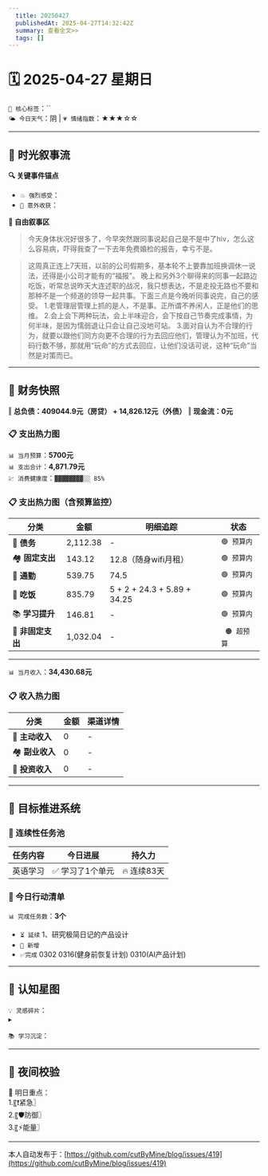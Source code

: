```yaml
---
  title: 20250427
  publishedAt: 2025-04-27T14:32:42Z
  summary: 查看全文>>
  tags: []
---
```


# 🗓️ 2025-04-27 星期日
`🔑 核心标签`：``  
`🌤️ 今日天气`：阴 | `💗 情绪指数`：★★★☆☆  

---


## 🌊 **时光叙事流**
**🔍 关键事件锚点**  
- `💥 强烈感受`：              
- `🎉 意外收获`：      

**📖 自由叙事区**  
> 今天身体状况好很多了，今早突然跟同事说起自己是不是中了hiv，怎么这么容易病，吓得我查了一下去年免费婚检的报告，幸亏不是。
 
> 这周真正连上7天班，以前的公司假期多，基本轮不上要靠加班换调休一说法，还得是小公司才能有的“福报”。
> 晚上和另外3个聊得来的同事一起路边吃饭，听常总说昨天大连述职的战况，我只想表达，不是走投无路也不要和那种不是一个频道的领导一起共事。下面三点是今晚听同事说完，自己的感受。
1.老管理层管理上抓的是人，不是事。正所谓不养闲人，正是他们的思维。
2.会上会下两种玩法，会上半味迎合，会下按自己节奏完成事情，为何半味，是因为懦弱退让只会让自己没地可站。
3.面对自认为不合理的行为，就要以跟他们同方向更不合理的行为去回应他们，管理认为不加班，代码行数不够，那就用“玩命”的方式去回应，让他们没话可说，这种“玩命”当然是对策而已。

---

## 💸 **财务快照**
‖ **总负债：409044.9元（房贷） + 14,826.12元（外债）**
‖ **现金流：0元**

### 📋 支出热力图

`📊 当月预算`：**5700元**  
`📊 支出合计`：**4,871.79元**  
`💹 消费健康度`：`▓▓▓▓▓▓▓▓░░ 85%`  
### 📋 支出热力图（含预算监控）
| 分类         | 金额    | 明细追踪                  | 状态           |
|--------------|---------|---------------------------|----------------|
| 🏦 **债务**    | 2,112.38   | -    | `🟢 预算内`   |
| 🏘️ **固定支出** | 143.12     |  12.8（随身wifi月租）  | `🟢 预算内`     |
| 🚌 **通勤**     | 539.75     | 74.5      | `🟢 预算内`     |
| 🍜 **吃饭**     |  835.79   | 5 + 2 + 24.3 + 5.89 + 34.25  | `🟢 预算内`   |
| 📚 **学习提升** | 146.81      | -       | `🟢 预算内`     |
| 🎲 **非固定支出** | 1,032.04     | -   | ` 🟠 超预算`  |
---

`📊 当月收入`：**34,430.68元**  

### 📋 收入热力图
| 分类         | 金额    | 渠道详情             |
|--------------|---------|-------------------------|
| 🏦 **主动收入**  | 0                | -        |
| 🏘️ **副业收入**  | 0                | -        |
| 🚌 **投资收入**  | 0                | -        |



---

## 🎯 **目标推进系统**

### 🔄 连续性任务池
| 任务内容                | 今日进展          | 持久力     |
|-------------------------|-------------------|------------|
| 英语学习         | ✅ 学习了1个单元 | 🔥 连续83天  |



### 📌 今日行动清单

`📊 完成任务数`：**3个**  
- `⏳ 延续` 1、研究极简日记的产品设计             
- `🚩 新增`   
- `✅完成` 0302   0316(健身前恢复计划)  0310(AI产品计划)


---

## 🌌 **认知星图**
`💡 灵感碎片`：  
▸ 


`📚 学习沉淀`：  
>    

---

## 🌃 夜间校验

🚀 明日重点：  
1.〖❗紧急〗  
2.〖🛡️防御〗  
3.〖⚡能量〗


---
本人自动发布于：[https://github.com/cutByMine/blog/issues/419](https://github.com/cutByMine/blog/issues/419)
